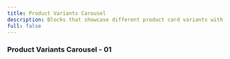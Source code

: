 ```yaml
---
title: Product Variants Carousel
description: Blocks that showcase different product card variants with image carousel
full: false
---
```


### Product Variants Carousel - 01
<ComponentPreview 
  name="product-variants-carousel-01-block"
  classNameComponentContainer='' 
/>


